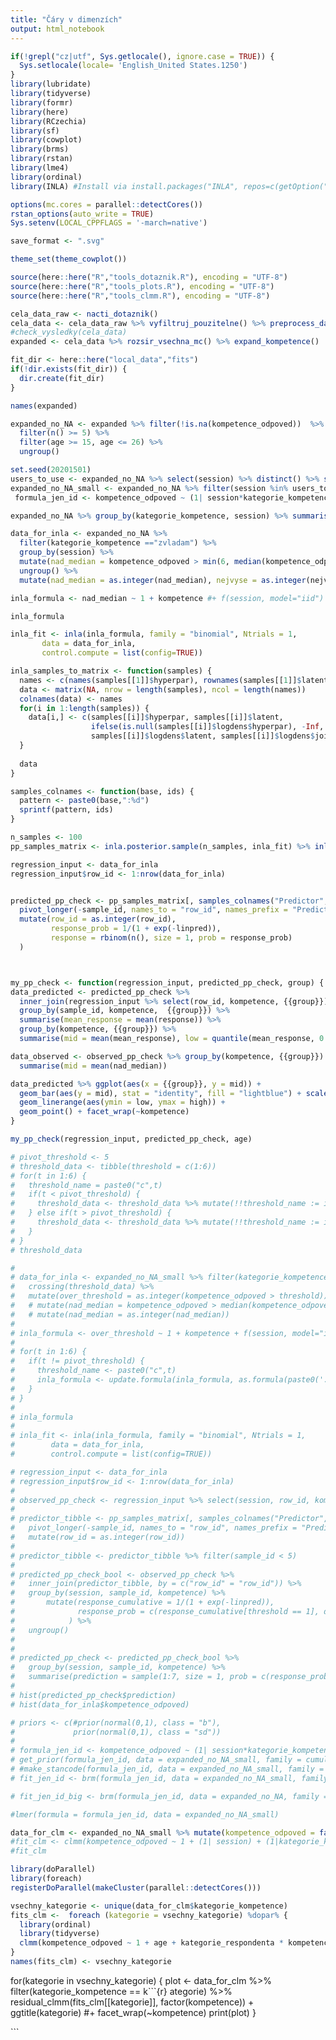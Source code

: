 ---
title: "Čáry v dimenzích"
output: html_notebook
---

```{r setup}
if(!grepl("cz|utf", Sys.getlocale(), ignore.case = TRUE)) {
  Sys.setlocale(locale= 'English_United States.1250')
}
library(lubridate)
library(tidyverse)
library(formr)
library(here)
library(RCzechia)
library(sf)
library(cowplot)
library(brms)
library(rstan)
library(lme4)
library(ordinal)
library(INLA) #Install via install.packages("INLA", repos=c(getOption("repos"), INLA="https://inla.r-inla-download.org/R/stable"), dep=TRUE)

options(mc.cores = parallel::detectCores())
rstan_options(auto_write = TRUE)
Sys.setenv(LOCAL_CPPFLAGS = '-march=native')

save_format <- ".svg"

theme_set(theme_cowplot())

source(here::here("R","tools_dotaznik.R"), encoding = "UTF-8")
source(here::here("R","tools_plots.R"), encoding = "UTF-8")
source(here::here("R","tools_clmm.R"), encoding = "UTF-8")

```


```{r}
cela_data_raw <- nacti_dotaznik()
cela_data <- cela_data_raw %>% vyfiltruj_pouzitelne() %>% preprocess_dat(verbose = FALSE)  
#check_vysledky(cela_data)
expanded <- cela_data %>% rozsir_vsechna_mc() %>% expand_kompetence()
```

```{r}
fit_dir <- here::here("local_data","fits")
if(!dir.exists(fit_dir)) {
  dir.create(fit_dir)
}
```


```{r}
names(expanded)
```

```{r}
expanded_no_NA <- expanded %>% filter(!is.na(kompetence_odpoved))  %>% group_by(session, kategorie_kompetence) %>% 
  filter(n() >= 5) %>%
  filter(age >= 15, age <= 26) %>%
  ungroup()

set.seed(20201501)
users_to_use <- expanded_no_NA %>% select(session) %>% distinct() %>% sample_n(100) %>% pull(session) 
expanded_no_NA_small <- expanded_no_NA %>% filter(session %in% users_to_use)
 formula_jen_id <- kompetence_odpoved ~ (1| session*kategorie_kompetence)

```




```{r}

expanded_no_NA %>% group_by(kategorie_kompetence, session) %>% summarise(med = median(kompetence_odpoved), all_7 = all(kompetence_odpoved == 7)) %>% group_by(kategorie_kompetence) %>% summarise(pocet_median_7 = sum(med == 7), pocet_all_7 = sum(all_7))

data_for_inla <- expanded_no_NA %>% 
  filter(kategorie_kompetence =="zvladam") %>% 
  group_by(session) %>%
  mutate(nad_median = kompetence_odpoved > min(6, median(kompetence_odpoved)), nejvyse = kompetence_odpoved == max(kompetence_odpoved)) %>%
  ungroup() %>%
  mutate(nad_median = as.integer(nad_median), nejvyse = as.integer(nejvyse))

inla_formula <- nad_median ~ 1 + kompetence #+ f(session, model="iid")

inla_formula

inla_fit <- inla(inla_formula, family = "binomial", Ntrials = 1,
       data = data_for_inla,
       control.compute = list(config=TRUE))

```
```{r}
inla_samples_to_matrix <- function(samples) {
  names <- c(names(samples[[1]]$hyperpar), rownames(samples[[1]]$latent), "logdens.hyperpar","logdens.latent","logdens.joint")
  data <- matrix(NA, nrow = length(samples), ncol = length(names))
  colnames(data) <- names
  for(i in 1:length(samples)) {
    data[i,] <- c(samples[[i]]$hyperpar, samples[[i]]$latent, 
                  ifelse(is.null(samples[[i]]$logdens$hyperpar), -Inf, samples[[i]]$logdens$hyperpar), 
                  samples[[i]]$logdens$latent, samples[[i]]$logdens$joint)
  }
  
  data
}

samples_colnames <- function(base, ids) {
  pattern <- paste0(base,":%d")
  sprintf(pattern, ids)
}

```


```{r}
n_samples <- 100
pp_samples_matrix <- inla.posterior.sample(n_samples, inla_fit) %>% inla_samples_to_matrix()
```

```{r}
regression_input <- data_for_inla
regression_input$row_id <- 1:nrow(data_for_inla)


predicted_pp_check <- pp_samples_matrix[, samples_colnames("Predictor", regression_input$row_id)] %>% as.tibble() %>% mutate(sample_id = 1:n_samples) %>%
  pivot_longer(-sample_id, names_to = "row_id", names_prefix = "Predictor:", values_to = "linpred") %>%
  mutate(row_id = as.integer(row_id),
         response_prob = 1/(1 + exp(-linpred)),
         response = rbinom(n(), size = 1, prob = response_prob)
  ) 




```

```{r}
my_pp_check <- function(regression_input, predicted_pp_check, group) {
data_predicted <- predicted_pp_check %>%
  inner_join(regression_input %>% select(row_id, kompetence, {{group}}), by = c("row_id" = "row_id")) %>%
  group_by(sample_id, kompetence,  {{group}}) %>% 
  summarise(mean_response = mean(response)) %>%
  group_by(kompetence, {{group}}) %>%
  summarise(mid = mean(mean_response), low = quantile(mean_response, 0.1), high = quantile(mean_response, 0.9)) 

data_observed <- observed_pp_check %>% group_by(kompetence, {{group}})  %>% 
  summarise(mid = mean(nad_median)) 

data_predicted %>% ggplot(aes(x = {{group}}, y = mid)) + 
  geom_bar(aes(y = mid), stat = "identity", fill = "lightblue") + scale_x_discrete() +
  geom_linerange(aes(ymin = low, ymax = high)) +
  geom_point() + facet_wrap(~kompetence)
}

my_pp_check(regression_input, predicted_pp_check, age)

```


```{r}
# pivot_threshold <- 5
# threshold_data <- tibble(threshold = c(1:6))
# for(t in 1:6) {
#   threshold_name = paste0("c",t)
#   if(t < pivot_threshold) {
#     threshold_data <- threshold_data %>% mutate(!!threshold_name := if_else(threshold <= t, -1, 0))
#   } else if(t > pivot_threshold) {
#     threshold_data <- threshold_data %>% mutate(!!threshold_name := if_else(threshold >= t, 1, 0))
#   }
# }
# threshold_data
```

```{r}
# 
# data_for_inla <- expanded_no_NA_small %>% filter(kategorie_kompetence =="zvladam") %>% 
#   crossing(threshold_data) %>%
#   mutate(over_threshold = as.integer(kompetence_odpoved > threshold))
#   # mutate(nad_median = kompetence_odpoved > median(kompetence_odpoved), nejvyse = kompetence_odpoved == max(kompetence_odpoved)) %>%
#   # mutate(nad_median = as.integer(nad_median))
# 
# inla_formula <- over_threshold ~ 1 + kompetence + f(session, model="iid")
# 
# for(t in 1:6) {
#   if(t != pivot_threshold) {
#     threshold_name <- paste0("c",t)
#     inla_formula <- update.formula(inla_formula, as.formula(paste0('. ~ . + f(', threshold_name, ', model = "clinear", range = c(0, Inf))')))
#   }
# }
# 
# inla_formula
# 
# inla_fit <- inla(inla_formula, family = "binomial", Ntrials = 1,
#        data = data_for_inla,
#        control.compute = list(config=TRUE))

```


```{r}
# regression_input <- data_for_inla
# regression_input$row_id <- 1:nrow(data_for_inla)
# 
# observed_pp_check <- regression_input %>% select(session, row_id, kompetence, threshold)
# 
# predictor_tibble <- pp_samples_matrix[, samples_colnames("Predictor", observed_pp_check$row_id)] %>% as.tibble() %>% mutate(sample_id = 1:n_samples) %>%
#   pivot_longer(-sample_id, names_to = "row_id", names_prefix = "Predictor:", values_to = "linpred") %>%
#   mutate(row_id = as.integer(row_id))
# 
# predictor_tibble <- predictor_tibble %>% filter(sample_id < 5)
# 
# predicted_pp_check_bool <- observed_pp_check %>% 
#   inner_join(predictor_tibble, by = c("row_id" = "row_id")) %>%
#   group_by(session, sample_id, kompetence) %>%
#       mutate(response_cumulative = 1/(1 + exp(-linpred)),
#              response_prob = c(response_cumulative[threshold == 1], diff(response_cumulative[threshold]))[threshold]
#            ) %>%
#   ungroup()
#   
# 
# predicted_pp_check <- predicted_pp_check_bool %>%
#   group_by(session, sample_id, kompetence) %>% 
#   summarise(prediction = sample(1:7, size = 1, prob = c(response_prob[threshold], 1 - response_cumulative[threshold == 6])))
# 
# hist(predicted_pp_check$prediction)
# hist(data_for_inla$kompetence_odpoved)
```



```{r}
# priors <- c(#prior(normal(0,1), class = "b"),
#             prior(normal(0,1), class = "sd"))
# 
# formula_jen_id <- kompetence_odpoved ~ (1| session*kategorie_kompetence)
# get_prior(formula_jen_id, data = expanded_no_NA_small, family = cumulative())
# #make_stancode(formula_jen_id, data = expanded_no_NA_small, family = "cumulative")
# fit_jen_id <- brm(formula_jen_id, data = expanded_no_NA_small, family = cumulative(), prior = priors, file = paste0(fit_dir, "jen_id.rds"))
```

```{r}
# fit_jen_id_big <- brm(formula_jen_id, data = expanded_no_NA, family = cumulative(), prior = priors, file = paste0(fit_dir, "jen_id_big.rds"))
```

```{r}
#lmer(formula = formula_jen_id, data = expanded_no_NA_small)
```


```{r}
data_for_clm <- expanded_no_NA_small %>% mutate(kompetence_odpoved = factor(kompetence_odpoved, ordered = TRUE), session = factor(session), kategorie_kompetence = factor(kategorie_kompetence), kategorie_respondenta = factor(kategorie_respondenta))
#fit_clm <- clmm(kompetence_odpoved ~ 1 + (1| session) + (1|kategorie_kompetence) + (1 | kategorie_kompetence:session), data = data_for_clm)
#fit_clm

```

```{r}
library(doParallel)
library(foreach)
registerDoParallel(makeCluster(parallel::detectCores()))
```


```{r}
vsechny_kategorie <- unique(data_for_clm$kategorie_kompetence)
fits_clm <-  foreach (kategorie = vsechny_kategorie) %dopar% {
  library(ordinal)
  library(tidyverse)
  clmm(kompetence_odpoved ~ 1 + age + kategorie_respondenta * kompetence + (1| session), data = data_for_clm %>% filter(kategorie_kompetence == kategorie))
}
names(fits_clm) <- vsechny_kategorie
```

for(kategorie in vsechny_kategorie) {
  plot <- data_for_clm %>% 
    filter(kategorie_kompetence == k```{r}
ategorie) %>%
    residual_clmm(fits_clm[[kategorie]], factor(kompetence)) + ggtitle(kategorie) #+ facet_wrap(~kompetence)
  print(plot)
}

```


